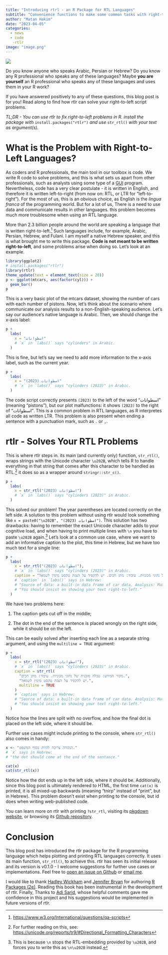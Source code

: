 ```yaml
---
title: "Introducing rtrl - an R Package for RTL Languages"
subtitle: "Convenience functions to make some common tasks with right-to-left string printing easier, more convenient and with no need to remember long Unicode characters. Specifically helpful for right-to-left languages such as Arabic, Persian and Hebrew."
author: "Matan Hakim"
date: "2023-04-05"
categories: 
  - news
  - code
   -rtlr
image: "image.png"
---
```


![](image.png){fig-alt="Hex logo for rtlr, \"rtlr\" text with a right-pointing arrow surrounded by a hexagon" fig-align="center"}

Do you know anyone who speaks Arabic, Persian or Hebrew? Do you know any R professional who speaks any of these languages? Maybe **you are yourself** an R professional who speaks any of these languages and uses them in your R work?

If you have answered positively to any of these questions, this blog post is for you! Read along to find how rtlr can solve your right-to-left script problems.

*TL;DR - You can use rtlr to fix right-to-left problems in R. install the package with* `install.packages("rtlr")` *and use* `str_rtl()` *with your text as argument(s).*

# What is the Problem with Right-to-Left Languages?

As coders and R professionals, the main tool in our toolbox is code. We write R code to solve problems, and this is what sets us apart from other professionals, such as analysts using some type of a [GUI](https://en.wikipedia.org/wiki/Graphical_user_interface) program. Nevertheless, code has a very clear postulate - it is written in English, and therefore it is written left-to-right (from now on: RTL, or LTR for "left-to-right"). For the most of us, this is an obvious choice, as English is the *lingua franca* of the programming world. But for a lot of us, There is a need to use data and communicate results in other languages. this problem becomes much more troublesome when using an RTL language.

More than 2.3 billion people around the world are speaking a language that is written right-to-left.[^1] Such languages include, for example, Arabic, Persian, Hebrew, and Fulani. I am myself a native Hebrew speaker, and this is what brought me to write this package. **Code is not meant to be written right-to-left**, and some problems arise when doing so. Let's look at an example.

[^1]: <https://www.w3.org/International/questions/qa-scripts>

```r
library(ggplot2)
# install.packages("rtlr")
library(rtlr)
theme_update(text = element_text(size = 20))
p <- ggplot(mtcars, aes(factor(cyl))) +
  geom_bar()
p
```

This is a very basic plot of the mtcars dataset, showing the number of cars with each number of pistons. Now, let's think about the scenario where communicate our analysis results to a non-English-speaking audience. Let's say our audience's native language is Arabic. Then, we should change the x-axis label:

```r
p +
  labs(
    x = "اسطوانات"
    # `x` in `labs()` says "cylinders" in Arabic.
  )
```

This is fine, but let's say we need to add more information to the x-axis label, such as the current year.

```r
p +
  labs(
    x = "اسطوانات (2023)"
    # `x` in `labs()` says "cylinders (2023)" in Arabic.
  )
```

The code script correctly presents `(2023)` to the left of the word "اسطوانات" (meaning "pistons"), but our plot malfunctions: it shows `(2023)` to the right of "اسطوانات". This is a common problem in RTL languages, as R interpretes all code as written LTR. This problem is also present when ending a sentence with a punctuation mark, such as `.` or `,`.

# rtlr - Solves Your RTL Problems

This is where rtlr steps in. its main (and currently only) function, `str_rtl()`, wraps strings with the Unicode character `\u202B`, which tells R to handle everything in that string that comes after this character to be handled as RTL.[^2] it does so as a wrapper around `stringr::str_c()`.

[^2]: For further reading on this, see: <https://unicode.org/reports/tr9/#Directional_Formatting_Characters>

```r
p +
  labs(
    x = str_rtl("اسطوانات (2023)")
    # `x` in `labs()` says "cylinders (2023)" in Arabic.
  )
```

This solved our problem! The year parentheses are located correctly on the left side. A solution to this problem without using rtlr would look something like `x = paste0("\u202B", "اسطوانات (2023)")`. This solution has two drawbacks: having to remember the exact Unicode character adds to your cognitive load, and when having to print multiple lines with `\n` you have to paste `\u202B` again.[^3] Let's look at a common use case, where we want to add an informative caption to the plot, this time in Hebrew, but we have too much text for a single line:

[^3]: This is because `\n` stops the RTL-embedding provided by `\u202B`, and forces you to write this as `\n\u202B` instead.

```r
p +
  labs(
    x = str_rtl("اسطوانات (2023)"),
    # `x` in `labs()` says "cylinders (2023)" in Arabic.
    caption = "מקור המידע: טבלה מובנית של נתוני מכוניות. עיבוד: מתן חכים. יש להקפיד על הצגת טקסט מימין לשמאל."
    # `caption` in `labs()` says in Hebrew:
    # "Source of data: a built-in data frame of car data. Analysis: Matan Hakim."
    # "You should insist on showing your text right-to-left."
  )
```

We have two problems here:

1.  The caption gets cut off in the middle;

2.  The dot in the end of the sentence is placed wrongly on the right side, while it should be on the left.

This can be easily solved after inserting each line as a separate string argument, and using the `multiline = TRUE` argument:

```r
p +
  labs(
    x = str_rtl("اسطوانات (2023)"),
    # `x` in `labs()` says "cylinders (2023)" in Arabic.
    caption = str_rtl(
      "מקור המידע: טבלה מובנית של נתוני מכוניות. עיבוד: מתן חכים.",
      "יש להקפיד על הצגת טקסט מימין לשמאל.",
      multiline = TRUE
    )
    # `caption` says in Hebrew:
    # "Source of data: a built-in data frame of car data. Analysis: Matan Hakim."
    # "You should insist on showing your text right-to-left."
  )
```

Notice how the lines are split with no overflow, and how the final dot is placed on the left side, where it should be.

Further use cases might include printing to the console, where `str_rtl()` also comes in handy:

```r
x <- "הנקודה צריכה להיות בסוף המשפט."
# `x` says in Hebrew:
# "the dot should come at the end of the sentance."

cat(x)
cat(str_rtl(x))
```

Notice how the dot ends up in the left side, where it should be. Additionally, since this blog post is ultimately rendered to HTML, the first time `cat(x)` is printed, it is all mixed-up backwards (meaning "tnirp" instead of "print", but in Hebrew). This problem doesn't exist when printing to the console, but id does when writing web-published code.

You can learn more on rtlr with printing `?str_rtl`, visiting its [pkgdown website](https://matanhakim.github.io/rtlr/), or browsing its [Github repository](https://github.com/matanhakim/rtlr).

# Conclusion

This blog post has introduced the rtlr package for the R programming language which helps plotting and printing RTL languages correctly. It uses its main function, `str_rtl()`, to achieve this. rtlr has seen its initial release and its version is v0.1.0 - I welcome suggestions for further use cases or implementations. Feel free to [open an issue on Github](https://github.com/matanhakim/rtlr/issues) or [email me](mailto:matanhakim@gmail.com).

I would like to thank [Hadley Wickham](http://hadley.nz/) and [Jennifer Bryan](http://jennybryan.org/) for authoring [R Packages (2e)](https://r-pkgs.org/). Reading this book has been instrumental in the development of rtlr. Finally, Thanks to [Adi Sarid](https://adisarid.github.io/), whose helpful comments gave me confidence in this project and his suggestions would be implemented in future versions of rtlr.
